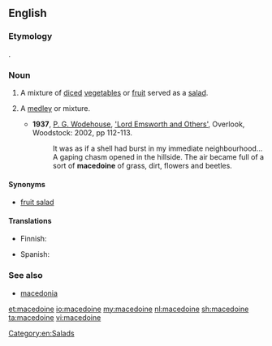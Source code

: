 ==English==
{{wikipedia}}

===Etymology===
{{etyl|fr|en}} {{term|Macédoine||Macedonia|lang=fr}}.

===Noun===
{{en-noun}}

# A mixture of [[diced]] [[vegetable]]s or [[fruit]] served as a [[salad]].
# {{cx|figurative|lang=en}} A [[medley]] or mixture.
#* '''1937''', [[w:P._G._Wodehouse|P. G. Wodehouse]], [[w:Lord_Emsworth_and_Others|'Lord Emsworth and Others']], Overlook, Woodstock: 2002, pp 112-113.
#*: It was as if a shell had burst in my immediate neighbourhood... A gaping chasm opened in the hillside. The air became full of a sort of '''macedoine''' of grass, dirt, flowers and beetles.

====Synonyms====
* [[fruit salad]]

====Translations====
{{trans-top|mixture of diced vegetables or fruit}}
* Finnish: {{t+|fi|hedelmäsalaatti}}
{{trans-mid}}
* Spanish: {{t+|es|macedonia|f}}
{{trans-bottom}}

===See also===
* [[macedonia]]

[[Category:en:Salads]]

[[et:macedoine]]
[[io:macedoine]]
[[my:macedoine]]
[[nl:macedoine]]
[[sh:macedoine]]
[[ta:macedoine]]
[[vi:macedoine]]
